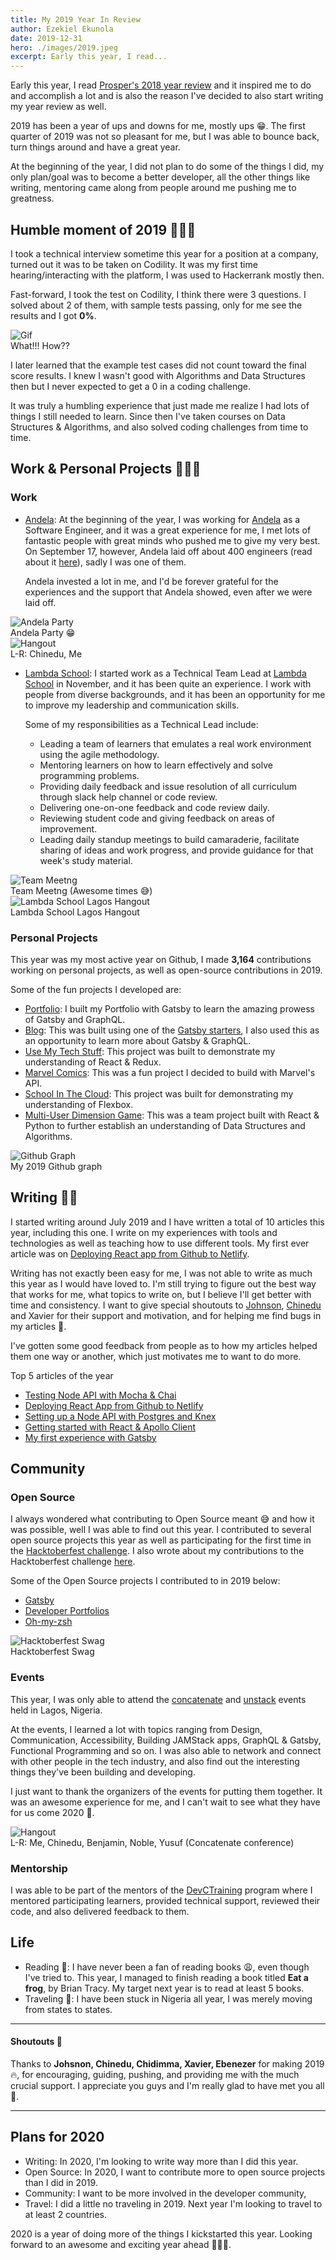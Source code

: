 ```yaml
---
title: My 2019 Year In Review
author: Ezekiel Ekunola
date: 2019-12-31
hero: ./images/2019.jpeg
excerpt: Early this year, I read...
---
```


Early this year, I read [Prosper's 2018 year review](https://medium.com/@unicodeveloper/2018-in-review-shattering-expectations-9418f2d720cc) and it inspired me to do and accomplish a lot and is also the reason I've decided to also start writing my year review as well.

2019 has been a year of ups and downs for me, mostly ups 😁. The first quarter of 2019 was not so pleasant for me, but I was able to bounce back, turn things around and have a great year.


At the beginning of the year, I did not plan to do some of the things I did, my only plan/goal was to become a better developer, all the other things like writing, mentoring came along
from people around me pushing me to greatness.

## Humble moment of 2019 🙇🏾‍♂️
I took a technical interview sometime this year for a position at a company, turned out it was to be taken on Codility. It was my first time hearing/interacting with the platform, I was used to Hackerrank mostly then.

Fast-forward, I took the test on Codility, I think there were 3 questions. I solved about 2 of them, with sample tests passing, only for me see the results and I got **0%**.

<div class="Image__Small">
  <img src="./images/what.gif" alt="Gif" />
  <figcaption>
    What!!! How??
  </figcaption>
</div>

I later learned that the example test cases did not count toward the final score results. I knew I wasn't good with Algorithms and Data Structures then but I never expected to get a 0 in a coding challenge.

It was truly a humbling experience that just made me realize I had lots of things I still needed to learn. Since then I've taken courses on Data Structures & Algorithms, and also solved coding challenges from time to time.

## Work & Personal Projects 👨🏾‍💻

### Work

- [Andela](http://andela.com): At the beginning of the year, I was working for [Andela](http://andela.com) as a Software Engineer, and it was a great experience for me, I met lots of fantastic people with great minds who pushed me to give my very best. On September 17, however, Andela laid off about 400 engineers (read about it [here](https://andela.com/insights/the-future-of-andela)), sadly I was one of them.
  
  Andela invested a lot in me, and I'd be forever grateful for the experiences and the support that Andela showed, even after we were laid off.

<div class="Image__Small">
  <img src="./images/andela-party.jpg" alt="Andela Party" />
  <figcaption>Andela Party 😁</figcaption>
</div>

<div class="Image__Small">
  <img src="./images/1.jpg" alt="Hangout" />
  <figcaption>L-R: Chinedu, Me</figcaption>
</div>

- [Lambda School](https://lambdaschool.com): I started work as a Technical Team Lead at [Lambda School](https://lambdaschool.com) in November, and it has been quite an experience.
  I work with people from diverse backgrounds, and it has been an opportunity for me to improve my leadership and communication skills.
  
  Some of my responsibilities as a Technical Lead include:
  - Leading a team of learners that emulates a real work environment using the agile methodology.
  - Mentoring learners on how to learn effectively and solve programming problems.
  - Providing daily feedback and issue resolution of all curriculum through slack help channel or code review.
  - Delivering one-on-one feedback and code review daily.
  - Reviewing student code and giving feedback on areas of improvement.
  - Leading daily standup meetings to build camaraderie, facilitate sharing of ideas and work progress, and provide guidance for that week's study material.



<div class="Image__Small">
  <img src="./images/5.png" alt="Team Meetng" />
  <figcaption>Team Meetng (Awesome times 😅)</figcaption>
</div>

<div class="Image__Small">
  <img src="./images/3.jpeg" alt="Lambda School Lagos Hangout" />
  <figcaption>Lambda School Lagos Hangout</figcaption>
</div>

### Personal Projects

This year was my most active year on Github, I made **3,164** contributions working on personal projects, as well as open-source contributions in 2019.

Some of the fun projects I developed are:

- [Portfolio](https://www.ezekielekunola.com): I built my Portfolio with Gatsby to learn the amazing prowess of Gatsby and GraphQL.
- [Blog](https://www.blog.ezekielekunola.com): This was built using one of the [Gatsby starters](https://www.gatsbyjs.org/starters/?v=2), I also used this as an opportunity to learn more about Gatsby & GraphQL.
- [Use My Tech Stuff](https://ls-umts.netlify.com): This project was built to demonstrate my understanding of React & Redux.
- [Marvel Comics](https://marvel-comic-characters.netlify.com): This was a fun project I decided to build with Marvel's API.
- [School In The Cloud](https://distracted-stonebraker-f30c76.netlify.com): This project was built for demonstrating my understanding of Flexbox.
- [Multi-User Dimension Game](https://mud-mount-doom.herokuapp.com): This was a team project built with React & Python to further establish an understanding of Data Structures and Algorithms.

<div class="Image__Small">
  <img src="./images/graph.png" alt="Github Graph" />
  <figcaption>My 2019 Github graph</figcaption>
</div>

## Writing ✍🏾

I started writing around July 2019 and I have written a total of 10 articles this year, including this one. I write on my experiences with tools and technologies as well as teaching how to use different tools.
 My first ever article was on [Deploying React app from Github to Netlify](https://www.blog.ezekielekunola.com/deploying-react-app-from-github-to-netlify).


Writing has not exactly been easy for me, I was not able to write as much this year as I would have loved to. I'm still trying to figure out the best way that works for me, what topics to write on, but I believe I'll get better with time and consistency.
I want to give special shoutouts to [Johnson](https://dev.to/ogwurujohnson), [Chinedu](https://dev.to/nedsoft) and Xavier for their support and motivation, and for helping me find bugs in my articles 🤪.

I've gotten some good feedback from people as to how my articles helped them one way or another, which just motivates me to want to do more.

Top 5 articles of the year 

- [Testing Node API with Mocha & Chai](https://www.blog.ezekielekunola.com/testing-node-api-with-mocha-chai)
- [Deploying React App from Github to Netlify](https://www.blog.ezekielekunola.com/deploying-react-app-from-github-to-netlify)
- [Setting up a Node API with Postgres and Knex](https://www.blog.ezekielekunola.com/setting-up-a-node-api-with-postgres-and-knex)
- [Getting started with React & Apollo Client](https://www.blog.ezekielekunola.com/getting-started-with-react-apollo-client)
- [My first experience with Gatsby](https://www.blog.ezekielekunola.com/my-first-experience-with-gatsby)

## Community 

### Open Source

I always wondered what contributing to Open Source meant 😅 and how it was possible, well I was able to find out this year. I contributed to several open source projects this year as well as participating for the first time in the [Hacktoberfest challenge](https://hacktoberfest.digitalocean.com).
I also wrote about my contributions to the Hacktoberfest challenge [here](https://www.blog.ezekielekunola.com/my-hacktoberfest-contributions).

Some of the Open Source projects I contributed to in 2019 below: 
- [Gatsby](https://github.com/gatsbyjs/gatsby)
- [Developer Portfolios](https://github.com/Easybuoy/developer-portfolios)
- [Oh-my-zsh](https://github.com/ohmyzsh/ohmyzsh)

<div class="Image__Small">
  <img src="./images/hacktoberfest.png" alt="Hacktoberfest Swag" />
  <figcaption>
    Hacktoberfest Swag
  </figcaption>
</div>

### Events

This year, I was only able to attend the [concatenate](https://www.concatenate.dev) and [unstack](https://unstack.dev) events held in Lagos, Nigeria.

At the events, I learned a lot with topics ranging from Design, Communication, Accessibility, Building JAMStack apps, GraphQL & Gatsby, Functional Programming and so on. I was also able to network and connect with other people in the tech industry, and also find out the interesting things they've been building and developing.

I just want to thank the organizers of the events for putting them together. It was an awesome experience for me, and I can't wait to see what they have for us come 2020 🤗.
<div class="Image__Small">
  <img src="./images/concatenate-1.jpg" alt="Hangout" />
  <figcaption>
    L-R: Me, Chinedu, Benjamin, Noble, Yusuf (Concatenate conference)
  </figcaption>
</div>

### Mentorship

I was able to be part of the mentors of the [DevCTraining](https://devctraining.andela.com) program where I mentored participating learners, provided technical support, reviewed their code, and also delivered feedback to them.

## Life

- Reading 📖: I have never been a fan of reading books 😩, even though I've tried to. This year, I managed to finish reading a book titled **Eat a frog**, by Brian Tracy. My target next year is to read at least 5 books.
- Traveling 🛫: I have been stuck in Nigeria all year, I was merely moving from states to states.

---

#### Shoutouts 📣

Thanks to **Johsnon, Chinedu, Chidimma, Xavier, Ebenezer** for making 2019 🔥, for encouraging, guiding, pushing, and providing me with the much crucial support. I appreciate you guys
and I'm really glad to have met you all 🤗.

---

## Plans for 2020

- Writing: In 2020, I'm looking to write way more than I did this year.
- Open Source: In 2020, I want to contribute more to open source projects than I did in 2019.
- Community: I want to be more involved in the developer community,  
- Travel: I did a little no traveling in 2019. Next year I'm looking to travel to at least 2 countries.


2020 is a year of doing more of the things I kickstarted this year. Looking forward to an awesome and exciting year ahead 🚀🚀🚀.